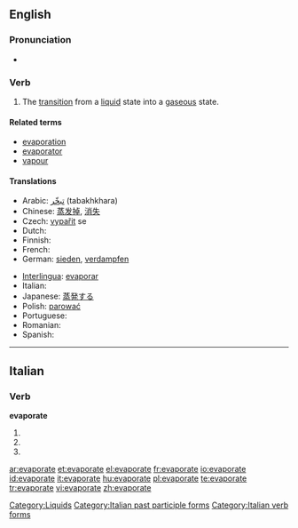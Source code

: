 ==English==

===Pronunciation===
* {{IPA|/ɪˈvapəreɪt/}}

===Verb===
{{en-verb|evaporat|ing}}

# The [[transition]] from a [[liquid]] state into a [[gaseous]] state.

====Related terms====
* [[evaporation]]
* [[evaporator]]
* [[vapour]]

====Translations====
{{trans-top|to transition from a liquid state into a gaseous state}}
* Arabic: [[تبخّر]] (tabakhkhara)
* Chinese: [[蒸发掉]], [[消失]]
* Czech: [[vypařit]] se
* Dutch: {{t-|nl|verdampen}}
* Finnish: {{t-|fi|höyrystyä}}
* French: {{t+|fr|évaporer}}
* German: [[sieden]], [[verdampfen]]
{{trans-mid}}
* [[Interlingua]]: [[evaporar]]
* Italian: {{t-|it|evaporare}}
* Japanese: [[蒸発する]]
* Polish: [[parować]]
* Portuguese: {{t+|pt|evaporar}}
* Romanian: {{t-|ro|evapora}}
* Spanish: {{t-|es|evaporar}}
{{trans-bottom}}

[[Category:Liquids]]

----

==Italian==

===Verb===
'''evaporate'''

# {{form of|[[second-person|Second-person]] [[plural]] [[present tense]]|[[evaporare#Italian|evaporare]]|lang=Italian}}
# {{form of|Second-person plural [[imperative]]|evaporare#Italian|evaporare|lang=Italian}}
# {{form of|[[feminine|Feminine]] plural|[[evaporato]]}}

[[Category:Italian past participle forms]]
[[Category:Italian verb forms]]

[[ar:evaporate]]
[[et:evaporate]]
[[el:evaporate]]
[[fr:evaporate]]
[[io:evaporate]]
[[id:evaporate]]
[[it:evaporate]]
[[hu:evaporate]]
[[pl:evaporate]]
[[te:evaporate]]
[[tr:evaporate]]
[[vi:evaporate]]
[[zh:evaporate]]